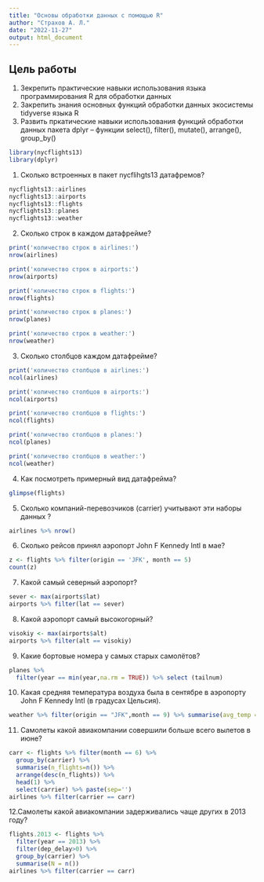 ```yaml
---
title: "Основы обработки данных с помощью R"
author: "Страхов А. Л."
date: "2022-11-27"
output: html_document
---
```


## Цель работы
1. Зекрепить практические навыки использования языка программирования R для обработки данных
2. Закрепить знания основных функций обработки данных экосистемы tidyverse языка R
3. Развить пркатические навыки использования функций обработки данных пакета dplyr – функции select(), filter(), mutate(), arrange(), group_by()


```r
library(nycflights13)
library(dplyr)
```



1. Сколько встроенных в пакет nycflihgts13 датафремов?
```r
nycflights13::airlines
nycflights13::airports
nycflights13::flights
nycflights13::planes
nycflights13::weather
```

2. Сколько строк в каждом датафрейме?
```r
print('количество строк в airlines:')
nrow(airlines)

print('количество строк в airports:')
nrow(airports)

print('количество строк в flights:')
nrow(flights)

print('количество строк в planes:')
nrow(planes)

print('количество строк в weather:')
nrow(weather)
```

3. Сколько столбцов каждом датафрейме?
```r
print('количество столбцов в airlines:')
ncol(airlines)

print('количество столбцов в airports:')
ncol(airports)

print('количество столбцов в flights:')
ncol(flights)

print('количество столбцов в planes:')
ncol(planes)

print('количество столбцов в weather:')
ncol(weather)
```


4. Как посмотреть примерный вид датафрейма?
```r
glimpse(flights)
```


5. Сколько компаний-перевозчиков (carrier) учитывают эти наборы данных ?
```r
airlines %>% nrow()
```

6. Сколько рейсов принял аэропорт John F Kennedy Intl в мае?
```r
z <- flights %>% filter(origin == 'JFK', month == 5)
count(z)

```


7. Какой самый северный аэропорт?
```r
sever <- max(airports$lat)
airports %>% filter(lat == sever)
```



8. Какой аэропорт самый высокогорный?
```r
visokiy <- max(airports$alt)
airports %>% filter(alt == visokiy)
```


9. Какие бортовые номера у самых старых самолётов?
```r
planes %>% 
  filter(year == min(year,na.rm = TRUE)) %>% select (tailnum)

```

10. Какая средняя температура воздуха была в сентябре в аэропорту John F Kennedy Intl (в градусах Цельсия).
```r
weather %>% filter(origin == "JFK",month == 9) %>% summarise(avg_temp = mean(5/9*(temp - 32), na.rm=TRUE))
```


11. Самолеты какой авиакомпании совершили больше всего вылетов в июне?
```r
carr <- flights %>% filter(month == 6) %>%
  group_by(carrier) %>% 
  summarise(n_flights=n()) %>% 
  arrange(desc(n_flights)) %>%
  head(1) %>%
  select(carrier) %>% paste(sep='')
airlines %>% filter(carrier == carr)
```

12.Самолеты какой авиакомпании задерживались чаще других в 2013 году?
```r
flights.2013 <- flights %>% 
  filter(year == 2013) %>%
  filter(dep_delay>0) %>%
  group_by(carrier) %>% 
  summarise(N = n())
airlines %>% filter(carrier == carr)
```














































